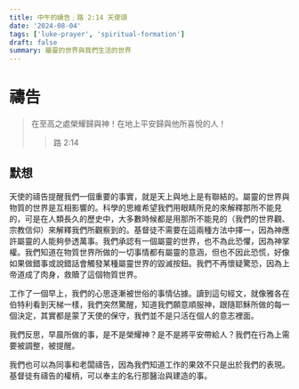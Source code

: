 ```yaml
---
title: 中午的禱告﹔路 2:14 天使頌
date: '2024-08-04'
tags: ['luke-prayer', 'spiritual-formation']
draft: false
summary: 屬靈的世界與我們生活的世界
---
```


# 禱告

> 在至高之處榮耀歸與神！在地上平安歸與他所喜悅的人！
>> 路 2:14

## 默想


天使的禱告提醒我們一個重要的事實，就是天上與地上是有聯結的。屬靈的世界與物質的世界是互相影響的。科學的思維希望我們用眼睛所見的來解釋那所不能見的，可是在人類長久的歷史中，大多數時候都是用那所不能見的（我們的世界觀、宗教信仰）來解釋我們所觀察到的。基督徒不需要在這兩種方法中擇一，因為神應許屬靈的人能夠參透萬事。我們承認有一個屬靈的世界，也不為此恐懼，因為神掌權。我們知道在物質世界所做的一切事情都有屬靈的意涵，但也不因此恐慌，好像如果做錯事或說錯話會觸發某種屬靈世界的毀滅按鈕。我們不再懷疑驚恐，因為上帝道成了肉身，救贖了這個物質世界。

工作了一個早上，我們的心思逐漸被世俗的事情佔據。讀到這句經文，就像雅各在伯特利看到天梯一樣，我們突然驚醒，知道我們願意順服神，跟隨耶穌所做的每一個決定，其實都是蒙了天使的保守，我們並不是只活在個人的意志裡面。

我們反思，早晨所做的事，是不是榮耀神？是不是將平安帶給人？我們在行為上需要被調整，被提醒。

我們也可以為同事和老闆禱告，因為我們知道工作的果效不只是出於我們的表現。基督徒有禱告的權柄，可以奉主的名行那醫治與建造的事。